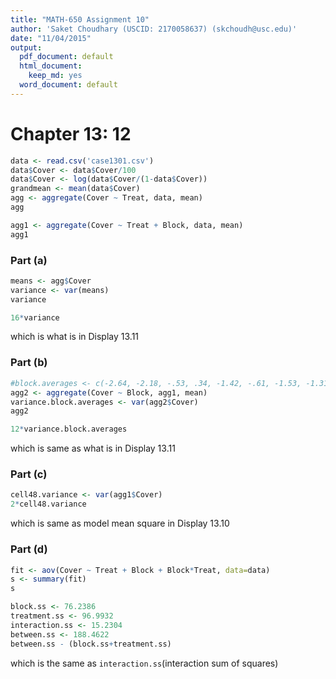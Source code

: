 ```yaml
---
title: "MATH-650 Assignment 10"
author: 'Saket Choudhary (USCID: 2170058637) (skchoudh@usc.edu)'
date: "11/04/2015"
output:
  pdf_document: default
  html_document:
    keep_md: yes
  word_document: default
---
```


# Chapter 13: 12

```r
data <- read.csv('case1301.csv')
data$Cover <- data$Cover/100
data$Cover <- log(data$Cover/(1-data$Cover))
grandmean <- mean(data$Cover)
agg <- aggregate(Cover ~ Treat, data, mean)
agg

```

```r
agg1 <- aggregate(Cover ~ Treat + Block, data, mean)
agg1
```

### Part (a)
```r
means <- agg$Cover
variance <- var(means)
variance
```

```r
16*variance
```

which is what is in Display 13.11


### Part (b)

```r
#block.averages <- c(-2.64, -2.18, -.53, .34, -1.42, -.61, -1.53, -1.31)
agg2 <- aggregate(Cover ~ Block, agg1, mean)
variance.block.averages <- var(agg2$Cover)
agg2
```

```r
12*variance.block.averages 
```

which is same as what is in Display 13.11


### Part (c)

```r
cell48.variance <- var(agg1$Cover)
2*cell48.variance
```
which is same as model mean square  in Display 13.10

### Part (d)

```r
fit <- aov(Cover ~ Treat + Block + Block*Treat, data=data)
s <- summary(fit)
s
```

```r
block.ss <- 76.2386
treatment.ss <- 96.9932
interaction.ss <- 15.2304
between.ss <- 188.4622
between.ss - (block.ss+treatment.ss)
```

which is the same as `interaction.ss`(interaction sum of squares)

